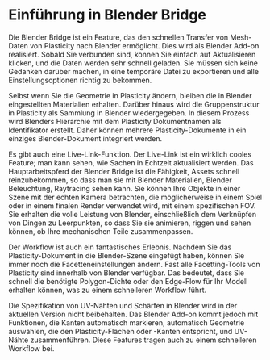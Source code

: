 # Einführung in Blender Bridge

Die Blender Bridge ist ein Feature, das den schnellen Transfer von Mesh-Daten von Plasticity nach Blender ermöglicht. Dies wird als Blender Add-on realisiert. Sobald Sie verbunden sind, können Sie einfach auf Aktualisieren klicken, und die Daten werden sehr schnell geladen. Sie müssen sich keine Gedanken darüber machen, in eine temporäre Datei zu exportieren und alle Einstellungsoptionen richtig zu bekommen.

Selbst wenn Sie die Geometrie in Plasticity ändern, bleiben die in Blender eingestellten Materialien erhalten. Darüber hinaus wird die Gruppenstruktur in Plasticity als Sammlung in Blender wiedergegeben. In diesem Prozess wird Blenders Hierarchie mit dem Plasticity Dokumentnamen als Identifikator erstellt. Daher können mehrere Plasticity-Dokumente in ein einziges Blender-Dokument integriert werden.

Es gibt auch eine Live-Link-Funktion. Der Live-Link ist ein wirklich cooles Feature; man kann sehen, wie Sachen in Echtzeit aktualisiert werden. Das Hauptarbeitspferd der Blender Bridge ist die Fähigkeit, Assets schnell reinzubekommen, so dass man sie mit Blender Materialien, Blender Beleuchtung, Raytracing sehen kann. Sie können Ihre Objekte in einer Szene mit der echten Kamera betrachten, die möglicherweise in einem Spiel oder in einem finalen Render verwendet wird, mit einem spezifischen FOV. Sie erhalten die volle Leistung von Blender, einschließlich dem Verknüpfen von Dingen zu Leerpunkten, so dass Sie sie animieren, riggen und sehen können, ob Ihre mechanischen Teile zusammenpassen.

Der Workflow ist auch ein fantastisches Erlebnis. Nachdem Sie das Plasticity-Dokument in die Blender-Szene eingefügt haben, können Sie immer noch die Facetteneinstellungen ändern. Fast alle Facetting-Tools von Plasticity sind innerhalb von Blender verfügbar. Das bedeutet, dass Sie schnell die benötigte Polygon-Dichte oder den Edge-Flow für Ihr Modell erhalten können, was zu einem schnelleren Workflow führt.

Die Spezifikation von UV-Nähten und Schärfen in Blender wird in der aktuellen Version nicht beibehalten. Das Blender Add-on kommt jedoch mit Funktionen, die Kanten automatisch markieren, automatisch Geometrie auswählen, die den Plasticity-Flächen oder -Kanten entspricht, und UV-Nähte zusammenführen. Diese Features tragen auch zu einem schnelleren Workflow bei.
